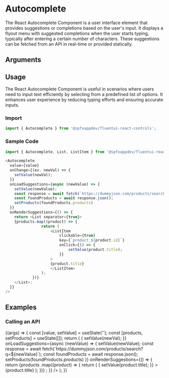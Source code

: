 
<Meta title="Components/Autocomplete" component={Autocomplete} />

# Autocomplete

The React Autocomplete Component is a user interface element that provides suggestions or completions based on the user's input. 
It displays a flyout menu with suggested completions when the user starts typing, typically after entering a certain number of characters. 
These suggestions can be fetched from an API in real-time or provided statically.

## Arguments

<ArgTypes of={Autocomplete} />

## Usage

The React Autocomplete Component is useful in scenarios where users need to input text efficiently by selecting from a predefined list of options. It enhances user experience by reducing typing efforts and ensuring accurate inputs.

### Import

```typescript
import { Autocomplete } from '@spfxappdev/fluentui-react-controls';
```

### Sample Code

```typescript
import { Autocomplete, List, ListItem } from '@spfxappdev/fluentui-react-controls';

<Autocomplete
  value={value}
  onChange={(ev, newVal) => {
    setValue(newVal);
  }}
  onLoadSuggestions={async (newValue) => {
    setValue(newValue);
    const response = await fetch(`https://dummyjson.com/products/search?q=${newValue}`);
    const foundProducts = await response.json();
    setProducts(foundProducts.products)
  }}
  onRenderSuggestions={() => {
    return <List separator={true}>
    {products.map((product) => {
                return (
                    <ListItem
                        clickable={true}
                        key={`product_${product.id}`}
                        onClick={() => {
                            setValue(product.title);
                        }}
                    >
                    {product.title}
                    </ListItem>
                );
            })}
    </List>;
  }}
/>
```

## Examples

### Calling an API

<Canvas>
  <Story
    args={{
      label: 'Find a product',
      placeholder: 'Search for Products i. e. Laptop, iPhone etc. (using dummyjson.com API)',
    }}
    name="Basic"
  >
    {(args) => {
      const [value, setValue] = useState('');
      const [products, setProducts] = useState([]); 
      return (
        <Autocomplete
          {...args}
          value={value}
          onChange={(ev, newVal) => {
            setValue(newVal);
          }}
          onLoadSuggestions={async (newValue) => {
            setValue(newValue);
            const response = await fetch(`https://dummyjson.com/products/search?q=${newValue}`);
            const foundProducts = await response.json();
            setProducts(foundProducts.products)
          }}
          onRenderSuggestions={() => {
            return <List separator={true}>
            {products
                    .map((product) => {
                        return (
                            <ListItem
                                clickable={true}
                                key={`product_${product.id}`}
                                onClick={() => {
                                    setValue(product.title);
                                }}
                            >
                            {product.title}
                            </ListItem>
                        );
                    })}
            </List>;
          }}
        />
      );
    }}

  </Story>
</Canvas>
